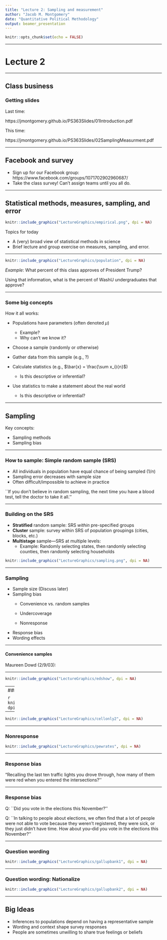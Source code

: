 ```yaml
---
title: "Lecture 2: Sampling and measurement"
author: "Jacob M. Montgomery"
date: "Quantitative Political Methodology"
output: beamer_presentation
---
```


```r
knitr::opts_chunk$set(echo = FALSE)
```



----

# Lecture 2

----


## Class business

### Getting slides

Last time:

https://jmontgomery.github.io/PS363Slides/01Introduction.pdf


This time:

https://jmontgomery.github.io/PS363Slides/02SamplingMeasurment.pdf


----

## Facebook and survey

- Sign up for our Facebook group: https://www.facebook.com/groups/1071702902960687/
- Take the class survey!  Can't assign teams until you all do.

----

## Statistical methods, measures, sampling, and error

```r
knitr::include_graphics("LectureGraphics/empirical.png", dpi = NA)
```

Topics for today

- A (very) broad view of statistical methods in science
- Brief lecture and group exercise on measures, sampling, and error.

----



```r
knitr::include_graphics("LectureGraphics/population", dpi = NA)
```

\pause
*Example*: What percent of this class approves of President Trump?

Using that information, what is the percent of WashU undergraduates that approve?


----

### Some big concepts

How it all works:

- Populations \pause have parameters \pause (often denoted $\mu$)
    - Example? \pause
    - Why can't we know it?
- Choose a sample (randomly or otherwise) \pause
- Gather data from this sample (e.g., ?) \pause
-  Calculate statistics \pause (e.g., $\bar{x} = \frac{\sum x_i}{n}$) \pause
    
    - Is this descriptive or inferential? \pause
- Use statistics to make a statement about the real world \pause

    - Is this descriptive or inferential?

----

## Sampling

Key concepts:

- Sampling methods
- Sampling bias

----


### How to sample: Simple random sample (SRS)

- All individuals in population have equal chance of being sampled ($1/n$) \pause
- Sampling error decreases with sample size \pause
- Often difficult/impossible to achieve in practice \pause

``If you don't believe in random sampling, the next time you have a blood test, tell the doctor to take it all.''


----

### Building on the SRS


- **Stratified** random sample: SRS *within* pre-specified groups  
- **Cluster** sample: survey within SRS of population groupings (cities, blocks, etc.) 
- **Multistage** sample---SRS at multiple levels:
    - Example: Randomly selecting states, then randomly selecting counties, then randomly selecting households

```r
knitr::include_graphics("LectureGraphics/sampling.png", dpi = NA)
```

----

### Sampling


- Sample size (Discuss later)
- Sampling bias
    - Convenience vs. random samples
    
    - Undercoverage
		
    - Nonresponse
- Response bias
- Wording effects


----

#### Convenience samples

Maureen Dowd (2/9/03):
\begin{quote}
Most Americans are willing to give Mr. Bush his war even though they are dubious that it will curb terror. \\
\vspace{10pt}
A CNN online poll shows that 82 percent think going to war with Iraq will provoke another attack on the U.S., as opposed to 13 percent who think it will prevent one.\end{quote}

---


```r
knitr::include_graphics("LectureGraphics/edshow", dpi = NA)
```

---
### Undercoverage

```r
knitr::include_graphics("LectureGraphics/cellonly", dpi = NA)
```

----


```r
knitr::include_graphics("LectureGraphics/cellonly2", dpi = NA)
```

----

### Nonresponse

```r
knitr::include_graphics("LectureGraphics/pewrates", dpi = NA)
```


---- 


### Response bias
	
"Recalling the last ten traffic lights you drove through, how many of them were red when you entered the intersections?'' 

----


### Response bias

Q: ``Did you vote in the elections this November?''  \pause
\vspace{10pt}

Q: ``In talking to people about elections, we often find that a lot of people were not able to vote because they weren't registered, they were sick, or they just didn't have time.
How about you--did you vote in the elections this November?''

----

###  Question wording

```r
knitr::include_graphics("LectureGraphics/gallupbank1", dpi = NA)
```

----

### Question wording: Nationalize

```r
knitr::include_graphics("LectureGraphics/gallupbank2", dpi = NA)
```


----

## Big Ideas

- Inferences to populations depend on having a representative sample
- Wording and context shape survey responses
- People are sometimes unwilling to share true feelings or beliefs

